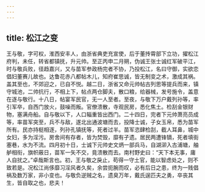 ```yaml
---
---
---
```

title: 松江之变
---




王与敬，字可权，淮西安丰人，由浙省典吏充宣使，后于董抟霄部下立功，擢松江府判，未任，转省都镇抚，升元帅。至正丙申二月朔，伪诚王张士诚红军破平江，时与敬兵败，径趋嘉兴，又与苗军参政杨完者不协，乃投松江，名曰守御，实欲恋倡妇董赛儿故也。达鲁花赤八都帖木儿，知府崔思诚，皆无制变之术，激成其祸。盖其至也，不郊迎之，已自不悦。越二日，浙省又命元帅帖古列思等提兵而来，镇守城池，二帅抗行，不相上下，帖点两仓脚夫，散口粮，给器械，发号施令，盖意在逐与敬行。十八日，帖宴军民官，无一人至者。至夜，与敬下万户戴列孙等，率引军卒，自西门放火，鼓噪而叛。官僚溃散，寺观民房，悉化焦土。检刮金银财物，塞满舟船。自与敬以下，人口辎重皆出西门。二十四日，完者下元帅萧亮员成等，率苗军突至，兵不与敌，遂北出通波塘而去，投降士诚，子女玉帛，悉为苗军所有。民亦持梃相逐，列孙孔镇抚等，死者过半。苗军恣肆检刮，截人耳鼻，城中女妇，多为淫污。房舍间有存者，皆为焚毁，靡有孑遗。居民两遭锋镝，死者填街塞巷，水为不流。四月初十日，士诚下元帅史文炳一部兵马，自湖泖入古浦塘，舳舻相衔，旗帜蔽日，苗军一矢不交，竟溃散而去。南村野史曰：“天下本无事，庸人自扰之。”卓哉斯言也。初，王与敬之戾止，苟得一守土官，能以智虑处之，则不致若是。况松江尚侈靡习淫风者久矣，余尝扼腕而叹，必有后日之患，终为一贱倡祸及数万家，非小变也。与敬负逆贼之名，遗臭万年，戴氏逞匹夫之勇，卒丧其生，皆自取之也，悲夫！